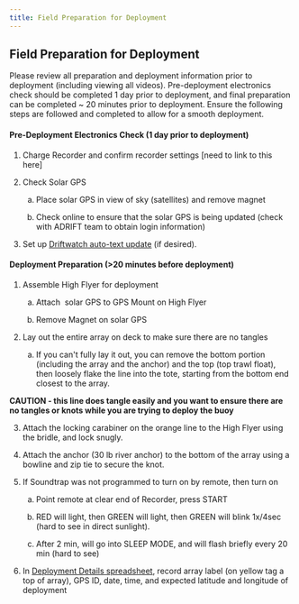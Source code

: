 ```yaml
---
title: Field Preparation for Deployment
---
```


## Field Preparation for Deployment

Please review all preparation and deployment information prior to deployment (including viewing all videos). Pre-deployment electronics check should be completed 1 day prior to deployment, and final preparation can be completed \~ 20 minutes prior to deployment. Ensure the following steps are followed and completed to allow for a smooth deployment. 

#### Pre-Deployment Electronics Check (1 day prior to deployment)

1.  Charge Recorder and confirm recorder settings \[need to link to this here\]

2.  Check Solar GPS

    a.  Place solar GPS in view of sky (satellites) and remove magnet

    b.  Check online to ensure that the solar GPS is being updated (check with ADRIFT team to obtain login information)

3.  Set up [Driftwatch auto-text update](https://docs.google.com/document/d/14DPPevLic-eq7T-xDFIfYuWoUlQUnH5uYbt_GjEbWDA/edit?usp=sharing) (if desired). 

#### Deployment Preparation (\>20 minutes before deployment)

1.  Assemble High Flyer for deployment

    a.  Attach  solar GPS to GPS Mount on High Flyer

    b.  Remove Magnet on solar GPS

2.  Lay out the entire array on deck to make sure there are no tangles

    a.  If you can\'t fully lay it out, you can remove the bottom portion (including the array and the anchor) and the top (top trawl float), then loosely flake the line into the tote, starting from the bottom end closest to the array. 

**CAUTION - this line does tangle easily and you want to ensure there are no tangles or knots while you are trying to deploy the buoy**

3.  Attach the locking carabiner on the orange line to the High Flyer using the bridle, and lock snugly. 

4.  Attach the anchor (30 lb river anchor) to the bottom of the array using a bowline and zip tie to secure the knot.

5.  If Soundtrap was not programmed to turn on by remote, then turn on 

    a.  Point remote at clear end of Recorder, press START

    b.  RED will light, then GREEN will light, then GREEN will blink 1x/4sec (hard to see in direct sunlight).

    c.  After 2 min, will go into SLEEP MODE, and will flash briefly every 20 min (hard to see)

6.  In [Deployment Details spreadsheet](https://docs.google.com/spreadsheets/d/10bxlwfVOe1LFfj69B_YddxcA0V14m7codYwgD2YncFk/edit?usp=sharing), record array label (on yellow tag a top of array), GPS ID, date, time, and expected latitude and longitude of deployment
